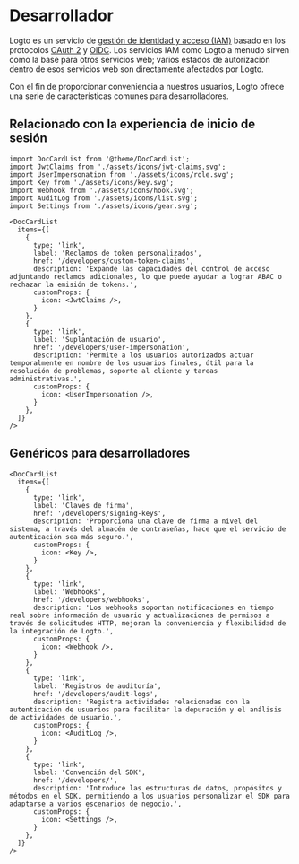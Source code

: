 # Desarrollador

Logto es un servicio de [gestión de identidad y acceso (IAM)](https://auth.wiki/iam) basado en los protocolos [OAuth 2](https://auth.wiki/oauth-2.0) y [OIDC](https://auth.wiki/openid-connect). Los servicios IAM como Logto a menudo sirven como la base para otros servicios web; varios estados de autorización dentro de esos servicios web son directamente afectados por Logto.

Con el fin de proporcionar conveniencia a nuestros usuarios, Logto ofrece una serie de características comunes para desarrolladores.

## Relacionado con la experiencia de inicio de sesión

```mdx-code-block
import DocCardList from '@theme/DocCardList';
import JwtClaims from './assets/icons/jwt-claims.svg';
import UserImpersonation from './assets/icons/role.svg';
import Key from './assets/icons/key.svg';
import Webhook from './assets/icons/hook.svg';
import AuditLog from './assets/icons/list.svg';
import Settings from './assets/icons/gear.svg';

<DocCardList
  items={[
    {
      type: 'link',
      label: 'Reclamos de token personalizados',
      href: '/developers/custom-token-claims',
      description: 'Expande las capacidades del control de acceso adjuntando reclamos adicionales, lo que puede ayudar a lograr ABAC o rechazar la emisión de tokens.',
      customProps: {
        icon: <JwtClaims />,
      }
    },
    {
      type: 'link',
      label: 'Suplantación de usuario',
      href: '/developers/user-impersonation',
      description: 'Permite a los usuarios autorizados actuar temporalmente en nombre de los usuarios finales, útil para la resolución de problemas, soporte al cliente y tareas administrativas.',
      customProps: {
        icon: <UserImpersonation />,
      }
    },
  ]}
/>
```

## Genéricos para desarrolladores

```mdx-code-block
<DocCardList
  items={[
    {
      type: 'link',
      label: 'Claves de firma',
      href: '/developers/signing-keys',
      description: 'Proporciona una clave de firma a nivel del sistema, a través del almacén de contraseñas, hace que el servicio de autenticación sea más seguro.',
      customProps: {
        icon: <Key />,
      }
    },
    {
      type: 'link',
      label: 'Webhooks',
      href: '/developers/webhooks',
      description: 'Los webhooks soportan notificaciones en tiempo real sobre información de usuario y actualizaciones de permisos a través de solicitudes HTTP, mejoran la conveniencia y flexibilidad de la integración de Logto.',
      customProps: {
        icon: <Webhook />,
      }
    },
    {
      type: 'link',
      label: 'Registros de auditoría',
      href: '/developers/audit-logs',
      description: 'Registra actividades relacionadas con la autenticación de usuarios para facilitar la depuración y el análisis de actividades de usuario.',
      customProps: {
        icon: <AuditLog />,
      }
    },
    {
      type: 'link',
      label: 'Convención del SDK',
      href: '/developers/',
      description: 'Introduce las estructuras de datos, propósitos y métodos en el SDK, permitiendo a los usuarios personalizar el SDK para adaptarse a varios escenarios de negocio.',
      customProps: {
        icon: <Settings />,
      }
    },
  ]}
/>
```
